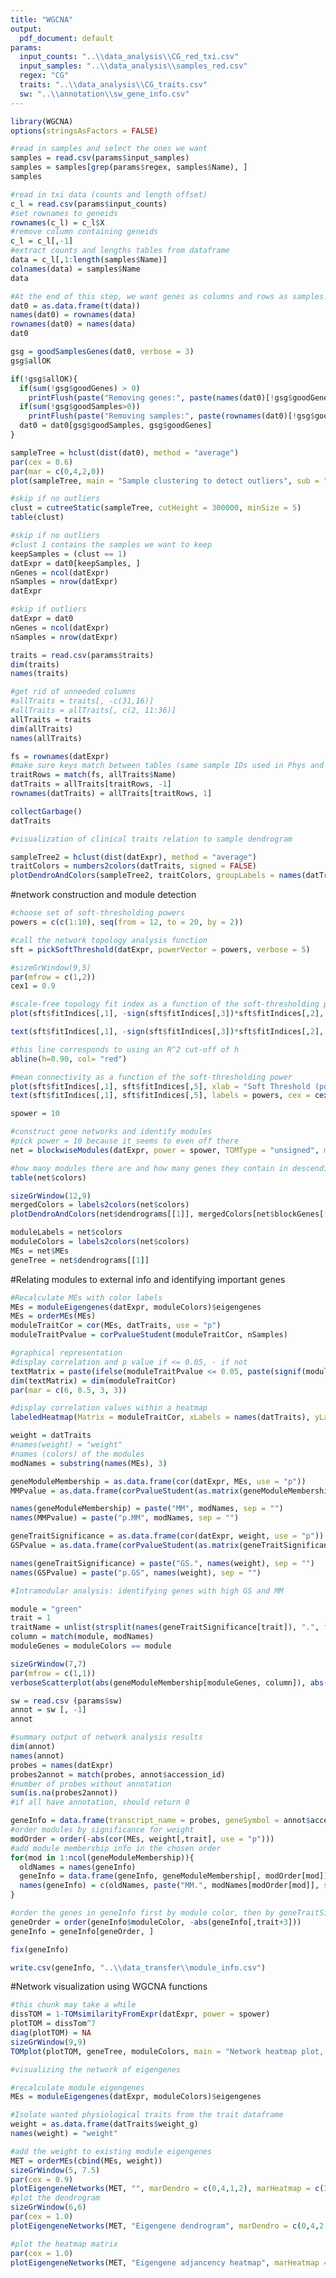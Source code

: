 ```yaml
---
title: "WGCNA"
output: 
  pdf_document: default
params:
  input_counts: "..\\data_analysis\\CG_red_txi.csv"
  input_samples: "..\\data_analysis\\samples_red.csv"
  regex: "CG"
  traits: "..\\data_analysis\\CG_traits.csv"
  sw: "..\\annotation\\sw_gene_info.csv"
---
```


```r
library(WGCNA)
options(stringsAsFactors = FALSE)
```

```r
#read in samples and select the ones we want
samples = read.csv(params$input_samples)
samples = samples[grep(params$regex, samples$Name), ]
samples
```


```r
#read in txi data (counts and length offset)
c_l = read.csv(params$input_counts)
#set rownames to geneids
rownames(c_l) = c_l$X
#remove column containing geneids
c_l = c_l[,-1]
#extract counts and lengths tables from dataframe
data = c_l[,1:length(samples$Name)]
colnames(data) = samples$Name
data
```

```r
#At the end of this step, we want genes as columns and rows as samples. Rows should only contain expression data, sample names should be rownames
dat0 = as.data.frame(t(data))
names(dat0) = rownames(data)
rownames(dat0) = names(data)
dat0
```

```r
gsg = goodSamplesGenes(dat0, verbose = 3)
gsg$allOK
```

```r
if(!gsg$allOK){
  if(sum(!gsg$goodGenes) > 0)
    printFlush(paste("Removing genes:", paste(names(dat0)[!gsg$goodGenes], collapse = ", ")))
  if(sum(!gsg$goodSamples>0))
    printFlush(paste("Removing samples:", paste(rownames(dat0)[!gsg$goodSamples], collapse = ", ")))
  dat0 = dat0[gsg$goodSamples, gsg$goodGenes]
}
```

```r
sampleTree = hclust(dist(dat0), method = "average")
par(cex = 0.6)
par(mar = c(0,4,2,0))
plot(sampleTree, main = "Sample clustering to detect outliers", sub = "", xlab = "", cex.lab = 1.5, cex.axis = 1.5, cex.main = 2)
```

```r
#skip if no outliers
clust = cutreeStatic(sampleTree, cutHeight = 300000, minSize = 5)
table(clust)

```

```r
#skip if no outliers
#clust 1 contains the samples we want to keep
keepSamples = (clust == 1)
datExpr = dat0[keepSamples, ]
nGenes = ncol(datExpr)
nSamples = nrow(datExpr)
datExpr
```

```r
#skip if outliers
datExpr = dat0
nGenes = ncol(datExpr)
nSamples = nrow(datExpr)
```


```r
traits = read.csv(params$traits)
dim(traits)
names(traits)

#get rid of unneeded columns
#allTraits = traits[, -c(31,16)]
#allTraits = allTraits[, c(2, 11:36)]
allTraits = traits
dim(allTraits)
names(allTraits)

fs = rownames(datExpr)
#make sure keys match between tables (same sample IDs used in Phys and gene expression tables)
traitRows = match(fs, allTraits$Name)
datTraits = allTraits[traitRows, -1]
rownames(datTraits) = allTraits[traitRows, 1]

collectGarbage()
datTraits
```

```r
#visualization of clinical traits relation to sample dendrogram

sampleTree2 = hclust(dist(datExpr), method = "average")
traitColors = numbers2colors(datTraits, signed = FALSE)
plotDendroAndColors(sampleTree2, traitColors, groupLabels = names(datTraits), main = "Sample dendrogram and heatmap")
```


#network construction and module detection

```r
#choose set of soft-thresholding powers
powers = c(c(1:10), seq(from = 12, to = 20, by = 2))

#call the network topology analysis function
sft = pickSoftThreshold(datExpr, powerVector = powers, verbose = 5)

#sizeGrWindow(9,5)
par(mfrow = c(1,2))
cex1 = 0.9

#scale-free topology fit index as a function of the soft-thresholding power
plot(sft$fitIndices[,1], -sign(sft$fitIndices[,3])*sft$fitIndices[,2], xlab = "Soft Threshold (power)", ylab = "Scale Free Topology Model Fit,signed R^2", type = "n", main = paste("Scale independence"))

text(sft$fitIndices[,1], -sign(sft$fitIndices[,3])*sft$fitIndices[,2], labels = powers, cex = cex1, col = "red")

#this line corresponds to using an R^2 cut-off of h
abline(h=0.90, col= "red")

#mean connectivity as a function of the soft-thresholding power
plot(sft$fitIndices[,1], sft$fitIndices[,5], xlab = "Soft Threshold (power)", ylab = "Mean connectivity", type = "n", main = paste("Mean connectivity"))
text(sft$fitIndices[,1], sft$fitIndices[,5], labels = powers, cex = cex1, col = "red")
```

```r
spower = 10
```


```r
#construct gene networks and identify modules
#pick power = 10 because it seems to even off there
net = blockwiseModules(datExpr, power = spower, TOMType = "unsigned", minModuleSize = 30, reassignThreshold = 0, mergeCutHeight = 0.25, numericLabels = TRUE, pamRespectsDendro = FALSE, verbose = 3)
```

```r
#how many modules there are and how many genes they contain in descending order. Module 0 is the genes that didn't fit into any of the other modules (the leftover ones)
table(net$colors)
```

```r
sizeGrWindow(12,9)
mergedColors = labels2colors(net$colors)
plotDendroAndColors(net$dendrograms[[1]], mergedColors[net$blockGenes[[1]]], "Module colors", dendroLabels = FALSE, hang = 0.03, addGuide = TRUE, guideHang = 0.05)
```

```r
moduleLabels = net$colors
moduleColors = labels2colors(net$colors)
MEs = net$MEs
geneTree = net$dendrograms[[1]]
```

#Relating modules to external info and identifying important genes

```r
#Recalculate MEs with color labels
MEs = moduleEigengenes(datExpr, moduleColors)$eigengenes
MEs = orderMEs(MEs)
moduleTraitCor = cor(MEs, datTraits, use = "p")
moduleTraitPvalue = corPvalueStudent(moduleTraitCor, nSamples)
```

```r
#graphical representation
#display correlation and p value if <= 0.05, - if not
textMatrix = paste(ifelse(moduleTraitPvalue <= 0.05, paste(signif(moduleTraitCor, 2), "\n(", signif(moduleTraitPvalue, 1), ")",  sep = ""), "-"))
dim(textMatrix) = dim(moduleTraitCor)
par(mar = c(6, 8.5, 3, 3))

#display correlation values within a heatmap
labeledHeatmap(Matrix = moduleTraitCor, xLabels = names(datTraits), yLabels = names(MEs), ySymbols = names(MEs), colorLabels = FALSE, colors = greenWhiteRed(50), textMatrix = textMatrix, setStdMargins = FALSE, cex.text = 0.5, zlim = c(-1,1), main = paste("Module-trait relationships"))
```

```r
weight = datTraits
#names(weight) = "weight"
#names (colors) of the modules
modNames = substring(names(MEs), 3)

geneModuleMembership = as.data.frame(cor(datExpr, MEs, use = "p"))
MMPvalue = as.data.frame(corPvalueStudent(as.matrix(geneModuleMembership), nSamples))

names(geneModuleMembership) = paste("MM", modNames, sep = "")
names(MMPvalue) = paste("p.MM", modNames, sep = "")

geneTraitSignificance = as.data.frame(cor(datExpr, weight, use = "p"))
GSPvalue = as.data.frame(corPvalueStudent(as.matrix(geneTraitSignificance), nSamples))

names(geneTraitSignificance) = paste("GS.", names(weight), sep = "")
names(GSPvalue) = paste("p.GS", names(weight), sep = "")

```

```r
#Intramodular analysis: identifying genes with high GS and MM

module = "green"
trait = 1
traitName = unlist(strsplit(names(geneTraitSignificance[trait]), ".", fixed = TRUE))[trait]
column = match(module, modNames)
moduleGenes = moduleColors == module

sizeGrWindow(7,7)
par(mfrow = c(1,1))
verboseScatterplot(abs(geneModuleMembership[moduleGenes, column]), abs(geneTraitSignificance[moduleGenes, trait]), xlab = paste("Module Membership in", module, "module"), ylab = paste0("Gene significance for ", traitName), main = paste("Module membership vs gene significance\n"), cex.main = 1.2, cex.lab = 1.2, cex.axis = 1.2, col = module)

```

```r
sw = read.csv (params$sw)
annot = sw [, -1]
annot
```

```r
#summary output of network analysis results
dim(annot)
names(annot)
probes = names(datExpr)
probes2annot = match(probes, annot$accession_id)
#number of probes without annotation
sum(is.na(probes2annot))
#if all have annotation, should return 0
```

```r
geneInfo = data.frame(transcript_name = probes, geneSymbol = annot$accession_id[probes2annot], moduleColor = moduleColors, geneTraitSignificance, GSPvalue)
#order modules by significance for weight
modOrder = order(-abs(cor(MEs, weight[,trait], use = "p")))
#add module membership info in the chosen order
for(mod in 1:ncol(geneModuleMembership)){
  oldNames = names(geneInfo)
  geneInfo = data.frame(geneInfo, geneModuleMembership[, modOrder[mod]], MMPvalue[, modOrder[mod]])
  names(geneInfo) = c(oldNames, paste("MM.", modNames[modOrder[mod]], sep = ""), paste("p.MM", modNames[modOrder[mod]], sep = ""))
}

#order the genes in geneInfo first by module color, then by geneTraitSignificance
geneOrder = order(geneInfo$moduleColor, -abs(geneInfo[,trait+3]))
geneInfo = geneInfo[geneOrder, ]
```

```r
fix(geneInfo)
```

```r
write.csv(geneInfo, "..\\data_transfer\\module_info.csv")

```


#Network visualization using WGCNA functions
```r
#this chunk may take a while
dissTOM = 1-TOMsimilarityFromExpr(datExpr, power = spower)
plotTOM = dissTom^7
diag(plotTOM) = NA
sizeGrWindow(9,9)
TOMplot(plotTOM, geneTree, moduleColors, main = "Network heatmap plot, all genes")
```

```r
#visualizing the network of eigengenes

#recalculate module eigengenes
MEs = moduleEigengenes(datExpr, moduleColors)$eigengenes

#Isolate wanted physiological traits from the trait dataframe
weight = as.data.frame(datTraits$weight_g)
names(weight) = "weight"

#add the weight to existing module eigengenes
MET = orderMEs(cbind(MEs, weight))
sizeGrWindow(5, 7.5)
par(cex = 0.9)
plotEigengeneNetworks(MET, "", marDendro = c(0,4,1,2), marHeatmap = c(3,4,1,2), cex.lab = 0.8, xLabelsAngle = 90)
#plot the dendrogram
sizeGrWindow(6,6)
par(cex = 1.0)
plotEigengeneNetworks(MET, "Eigengene dendrogram", marDendro = c(0,4,2,0), plotHeatmaps = FALSE)
```


```r
#plot the heatmap matrix
par(cex = 1.0)
plotEigengeneNetworks(MET, "Eigengene adjancency heatmap", marHeatmap = c(3,4,2,2), plotDendrograms = FALSE, xLabelsAngle = 90)
```












